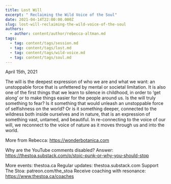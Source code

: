 ```yaml
---
title: Lost Will
excerpt: " Reclaiming the Wild Voice of the Soul"
date: 2021-04-14T22:00:00.000Z
slug: lost-will-reclaiming-the-wild-voice-of-the-soul
authors:
  - author: content/author/rebecca-altman.md
tags:
  - tag: content/tags/session.md
  - tag: content/tags/lost.md
  - tag: content/tags/wild-voice.md
  - tag: content/tags/soul.md
---
```


April 15th, 2021

The will is the deepest expression of who we are and what we want: an unstoppable force that is unfettered by mental or societal limitation. It is also one of the first things that we learn to silence in childhood, in order to ‘get along’ or to make things easier for the people around us. Is the will truly something to fear? Is it something that would unleash an unstoppable force of selfishness on the world? Or is it something deeper, connected to the wildness both inside ourselves and in nature, that is an expression of something vast, untamed, and beautiful. In re-connecting to the voice of our will, we reconnect to the voice of nature as it moves through us and into the world. 

More from Rebecca: https://wonderbotanica.com

Why are the YouTube comments disabled? Answer: https://thestoa.substack.com/p/stoic-punk-or-why-you-should-stop

More events: thestoa.ca
Regular updates: thestoa.substack.com
Support The Stoa: patreon.com/the_stoa
Receive coaching with resonance: https://www.thestoa.ca/coaches
